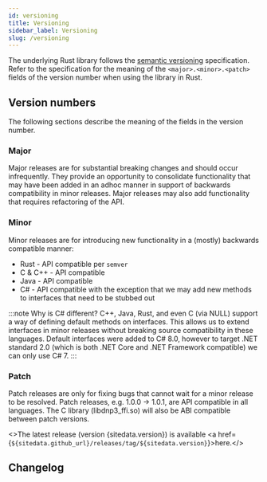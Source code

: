 ```yaml
---
id: versioning
title: Versioning
sidebar_label: Versioning
slug: /versioning
---
```


The underlying Rust library follows the [semantic versioning](https://semver.org/) specification. Refer to the specification for the meaning of the `<major>.<minor>.<patch>`
fields of the version number when using the library in Rust.

## Version numbers

The following sections describe the meaning of the fields in the version number.

### Major

Major releases are for substantial breaking changes and should occur infrequently. They provide an opportunity to
consolidate functionality that may have been added in an adhoc manner in support of backwards compatibility in minor
releases. Major releases may also add functionality that requires refactoring of the API.

### Minor

Minor releases are for introducing new functionality in a (mostly) backwards compatible manner:

- Rust - API compatible per `semver`
- C & C++ - API compatible
- Java - API compatible
- C# - API compatible with the exception that we may add new methods to interfaces that need to be stubbed out

:::note Why is C# different?
C++, Java, Rust, and even C (via NULL) support a way of defining default methods on interfaces. This allows us to extend
interfaces in minor releases without breaking source compatibility in these languages. Default interfaces were added to
C# 8.0, however to target .NET standard 2.0 (which is both .NET Core and .NET Framework compatible) we can only use C# 7.
:::

### Patch

Patch releases are only for fixing bugs that cannot wait for a minor release to be resolved. Patch releases,
e.g. 1.0.0 -> 1.0.1, are API compatible in all languages. The C library (libdnp3_ffi.so) will also be ABI compatible
between patch versions.






<>The latest release (version {sitedata.version}) is available <a href={`${sitedata.github_url}/releases/tag/${sitedata.version}`}>here</a>.</>

## Changelog


<Changelog />
